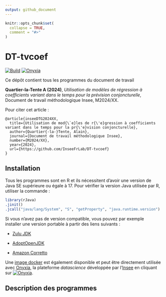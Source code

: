 ```yaml
---
output: github_document
---
```


<!-- README.md is generated from README.Rmd. Please edit that file -->

```r
knitr::opts_chunk$set(
  collapse = TRUE,
  comment = "#>"
)
```

# DT-tvcoef

[![Build](https://github.com/AQLT/dt-tvcoef/workflows/Dockerize/badge.svg)](https://hub.docker.com/repository/docker/aqlt/dt-tvcoef)
[![Onyxia](https://img.shields.io/badge/Launch-Datalab-orange?logo=R)](https://datalab.sspcloud.fr/launcher/ide/rstudio?autoLaunch=false&service.image.custom.enabled=true&service.image.pullPolicy=%C2%ABAlways%C2%BB&service.image.custom.version=%C2%ABaqlt%2Fdt-tvcoef%3Alatest%C2%BB)

Ce dépôt contient tous les programmes du document de travail 

**Quartier-la-Tente A (2024)**, *Utilisation de modèles de régression à coefficients variant dans le temps pour la prévision conjoncturelle*, Document de travail méthodologique Insee, M2024/XX.


Pour citer cet article :

```
@article{inseeDTG2024XX,
  title={Utilisation de mod{\`e}les de r{\'e}gression à coefficients variant dans le temps pour la pr{\'e}vision conjoncturelle},
  author={Quartier{-la-}Tente, Alain},
  journal={Document de travail méthodologique Insee},
  number={M2024/XX},
  year={2024},
  url={https://github.com/InseeFrLab/DT-tvcoef}
}
```

## Installation

Tous les programmes sont en R et ils nécessitent d'avoir une version de Java SE supérieure ou égale à 17.
Pour vérifier la version Java utilisée par R, utiliser la commande :

```r
library(rJava)
.jinit()
.jcall("java/lang/System", "S", "getProperty", "java.runtime.version")
```

Si vous n'avez pas de version compatible, vous pouvez par exemple installer une version portable à partir des liens suivants :

- [Zulu JDK](https://www.azul.com/downloads/#zulu)

- [AdoptOpenJDK](https://adoptopenjdk.net/)

- [Amazon Corretto](https://aws.amazon.com/corretto/)

Une [image docker](https://hub.docker.com/repository/docker/aqlt/dt-tvcoef) est également disponible et peut être directement utilisée  avec [Onyxia](https://github.com/InseeFrLab/onyxia-web), la plateforme *datascience* développée par l'[Insee](https://www.insee.fr/fr/accueil) en cliquant sur [![Onyxia](https://img.shields.io/badge/Launch-Datalab-orange?logo=R)](https://datalab.sspcloud.fr/launcher/ide/rstudio?autoLaunch=false&service.image.custom.enabled=true&service.image.pullPolicy=%C2%ABAlways%C2%BB&service.image.custom.version=%C2%ABaqlt%2Fdt-tvcoef%3Alatest%C2%BB).

## Description des programmes